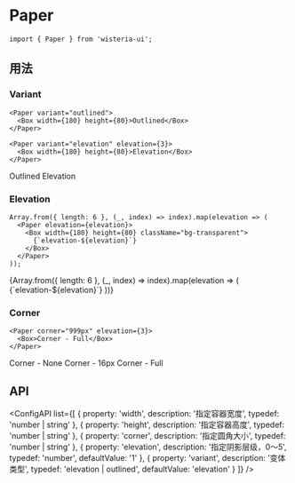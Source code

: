 
# Paper

```tsx
import { Paper } from 'wisteria-ui';
```

## 用法

### Variant

```tsx
<Paper variant="outlined">
  <Box width={180} height={80}>Outlined</Box>
</Paper>

<Paper variant="elevation" elevation={3}>
  <Box width={180} height={80}>Elevation</Box>
</Paper>
```

<CodeDemoArea label="预览">
  <Space size={24}>
    <Paper variant="outlined" corner={12}>
      <Box
        width={180}
        height={80}
        className="bg-transparent"
      >
        Outlined
      </Box>
    </Paper>
    <Paper variant="elevation" elevation={3} corner={12}>
      <Box
        width={180}
        height={80}
        className="bg-transparent"
      >
        Elevation
      </Box>
    </Paper>

  </Space>
</CodeDemoArea>

### Elevation

```tsx
Array.from({ length: 6 }, (_, index) => index).map(elevation => (
  <Paper elevation={elevation}>
    <Box width={180} height={80} className="bg-transparent">
      {`elevation-${elevation}`}
    </Box>
  </Paper>
));
```

<CodeDemoArea label="预览">
  <Space wrap size={24}>
    {Array.from({ length: 6 }, (_, index) => index).map(elevation => (
      <Paper elevation={elevation}>
        <Box width={180} height={80} className="bg-transparent">
          {`elevation-${elevation}`}
        </Box>
      </Paper>
    ))}
  </Space>
</CodeDemoArea>

### Corner

```tsx
<Paper corner="999px" elevation={3}>
  <Box>Corner - Full</Box>
</Paper>
```

<CodeDemoArea label="预览">
  <Space size={24}>
    <Paper corner="0" elevation={3}>
      <Box width={180} height={80} className="bg-transparent rounded-none">
        Corner - None
      </Box>
    </Paper>
    <Paper corner="16px" elevation={3}>
      <Box width={180} height={80} className="bg-transparent">
        Corner - 16px
      </Box>
    </Paper>
    <Paper corner="999px" elevation={3}>
      <Box width={180} height={80} className="bg-transparent">
        Corner - Full
      </Box>
    </Paper>
  </Space>
</CodeDemoArea>

## API

<ConfigAPI
  list={[
    {
      property: 'width',
      description: '指定容器宽度',
      typedef: 'number | string'
    },
    {
      property: 'height',
      description: '指定容器高度',
      typedef: 'number | string'
    },
    {
      property: 'corner',
      description: '指定圆角大小',
      typedef: 'number | string'
    },
    {
      property: 'elevation',
      description: '指定阴影层级，0～5',
      typedef: 'number',
      defaultValue: '1'
    },
    {
      property: 'variant',
      description: '变体类型',
      typedef: 'elevation | outlined',
      defaultValue: 'elevation'
    }
  ]}
/>
